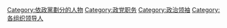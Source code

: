 {{catmore}}
{{Commonscat|Leaders of political parties}}

[[Category:依政黨劃分的人物|Category:依政黨劃分的人物]]
[[Category:政党职务|Category:政党职务]]
[[Category:政治领袖|Category:政治领袖]]
[[Category:各组织领导人|Category:各组织领导人]]
